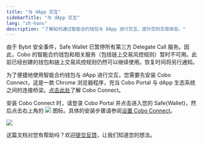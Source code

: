 ```yaml
---
title: "与 dApp 交互"
sidebarTitle: "与 dApp 交互"
lang: "zh-hans"
description: "了解如何通过智能合约钱包与 DApp 进行交互，提升您的交易体验。"
---
```


<Info>由于 Bybit 安全事件，Safe Wallet 已暂停所有第三方 Delegate Call 服务。因此，Cobo 的智能合约钱包和相关服务（包括链上交易风控规则）暂时不可用。此前已经创建的钱包和链上交易风控规则仍然可以继续使用。恢复时间将另行通知。</Info>

为了便捷地使用智能合约钱包与 dApp 进行交互，您需要先安装 Cobo Connect，这是一款 Chrome 浏览器程序，充当 Cobo Portal 与 dApp 生态系统之间的连接桥梁。[点击此处](/cn/cobo-connect/set-up)了解 Cobo Connect。

安装 Cobo Connect 时，请登录 Cobo Portal 并点击进入您的 Safe&#123;Wallet&#125;，然后点击右上角的 <img src="/cn/images/smart-contract-wallet/cobo connect.svg" className="icon"></img> 图标。具体的安装步骤请参阅[设置 Cobo Connect](/cn/cobo-connect/set-up)。

<img src="/cn/images/smart-contract-wallet/cobo connect.png" className="screenshot_full_screen"></img>

<Tip>这篇文档对您有帮助吗？欢迎[提交反馈](https://forms.zohopublic.com/cobo/form/DocumentFeedbackForm/formperma/QvLOhxJv1_JMsJ-1dleZ8Itb_7rzN-LtgvsDdxosoVI)，让我们知道您的想法。</Tip>

